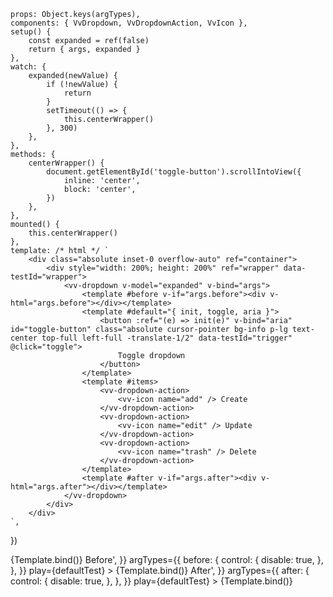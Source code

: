 
<Meta
	title="Components/Dropdown/Slots"
	component={VvDropdown}
	argTypes={argTypes}
	args={defaultArgs}
/>

	props: Object.keys(argTypes),
	components: { VvDropdown, VvDropdownAction, VvIcon },
	setup() {
		const expanded = ref(false)
		return { args, expanded }
	},
	watch: {
		expanded(newValue) {
			if (!newValue) {
				return
			}
			setTimeout(() => {
				this.centerWrapper()
			}, 300)
		},
	},
	methods: {
		centerWrapper() {
			document.getElementById('toggle-button').scrollIntoView({
				inline: 'center',
				block: 'center',
			})
		},
	},
	mounted() {
		this.centerWrapper()
	},
	template: /* html */ `
		<div class="absolute inset-0 overflow-auto" ref="container">
			<div style="width: 200%; height: 200%" ref="wrapper" data-testId="wrapper">
				<vv-dropdown v-model="expanded" v-bind="args">
                    <template #before v-if="args.before"><div v-html="args.before"></div></template>
                    <template #default="{ init, toggle, aria }">
                        <button :ref="(e) => init(e)" v-bind="aria" id="toggle-button" class="absolute cursor-pointer bg-info p-lg text-center top-full left-full -translate-1/2" data-testId="trigger" @click="toggle">
                            Toggle dropdown
                        </button>
                    </template>
					<template #items>
						<vv-dropdown-action>
							<vv-icon name="add" /> Create
						</vv-dropdown-action>
						<vv-dropdown-action>
							<vv-icon name="edit" /> Update
						</vv-dropdown-action>
						<vv-dropdown-action>
							<vv-icon name="trash" /> Delete
						</vv-dropdown-action>
					</template>
                    <template #after v-if="args.after"><div v-html="args.after"></div></template>
				</vv-dropdown>
			</div>
		</div>
	`,
})

<Canvas>
	<Story name="Default" play={defaultTest}>
		{Template.bind()}
	</Story>
</Canvas>

<Canvas>
	<Story
		name="Before"
		args={{
			before: '<div class="bg-warning p-xs text-center">Before</div>',
		}}
		argTypes={{
			before: {
				control: {
					disable: true,
				},
			},
		}}
		play={defaultTest}
	>
		{Template.bind()}
	</Story>
</Canvas>

<Canvas>
	<Story
		name="After"
		args={{
			after: '<div class="bg-danger text-white p-xs text-center">After</div>',
		}}
		argTypes={{
			after: {
				control: {
					disable: true,
				},
			},
		}}
		play={defaultTest}
	>
		{Template.bind()}
	</Story>
</Canvas>
